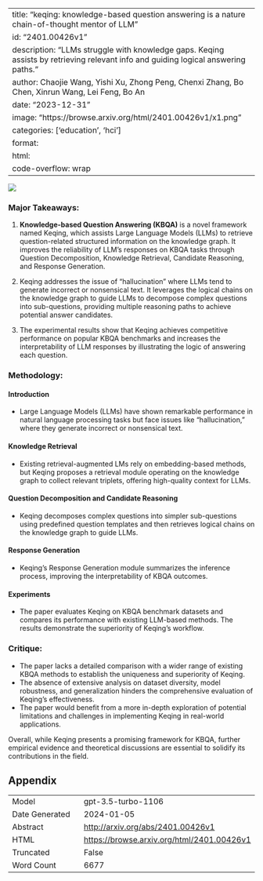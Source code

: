 
---
title: "keqing: knowledge-based question answering is a nature chain-of-thought mentor of LLM"
id: "2401.00426v1"
description: "LLMs struggle with knowledge gaps. Keqing assists by retrieving relevant info and guiding logical answering paths."
author: Chaojie Wang, Yishi Xu, Zhong Peng, Chenxi Zhang, Bo Chen, Xinrun Wang, Lei Feng, Bo An
date: "2023-12-31"
image: "https://browse.arxiv.org/html/2401.00426v1/x1.png"
categories: ['education', 'hci']
format:
  html:
    code-overflow: wrap
---

![](https://browse.arxiv.org/html/2401.00426v1/x1.png)

### Major Takeaways:

1. **Knowledge-based Question Answering (KBQA)** is a novel framework named Keqing, which assists Large Language Models (LLMs) to retrieve question-related structured information on the knowledge graph. It improves the reliability of LLM’s responses on KBQA tasks through Question Decomposition, Knowledge Retrieval, Candidate Reasoning, and Response Generation.

2. Keqing addresses the issue of "hallucination" where LLMs tend to generate incorrect or nonsensical text. It leverages the logical chains on the knowledge graph to guide LLMs to decompose complex questions into sub-questions, providing multiple reasoning paths to achieve potential answer candidates.

3. The experimental results show that Keqing achieves competitive performance on popular KBQA benchmarks and increases the interpretability of LLM responses by illustrating the logic of answering each question.

### Methodology:

#### Introduction 
- Large Language Models (LLMs) have shown remarkable performance in natural language processing tasks but face issues like "hallucination," where they generate incorrect or nonsensical text.
  
#### Knowledge Retrieval 
- Existing retrieval-augmented LMs rely on embedding-based methods, but Keqing proposes a retrieval module operating on the knowledge graph to collect relevant triplets, offering high-quality context for LLMs.

#### Question Decomposition and Candidate Reasoning
- Keqing decomposes complex questions into simpler sub-questions using predefined question templates and then retrieves logical chains on the knowledge graph to guide LLMs.

#### Response Generation
- Keqing's Response Generation module summarizes the inference process, improving the interpretability of KBQA outcomes.

#### Experiments
- The paper evaluates Keqing on KBQA benchmark datasets and compares its performance with existing LLM-based methods. The results demonstrate the superiority of Keqing's workflow.

### Critique:

- The paper lacks a detailed comparison with a wider range of existing KBQA methods to establish the uniqueness and superiority of Keqing.
- The absence of extensive analysis on dataset diversity, model robustness, and generalization hinders the comprehensive evaluation of Keqing's effectiveness.
- The paper would benefit from a more in-depth exploration of potential limitations and challenges in implementing Keqing in real-world applications.

Overall, while Keqing presents a promising framework for KBQA, further empirical evidence and theoretical discussions are essential to solidify its contributions in the field.

## Appendix

|          |          |
|----------|----------|
| Model     | gpt-3.5-turbo-1106       |
| Date Generated     | 2024-01-05       |
| Abstract | [http://arxiv.org/abs/2401.00426v1](http://arxiv.org/abs/2401.00426v1)        |
| HTML     | [https://browse.arxiv.org/html/2401.00426v1](https://browse.arxiv.org/html/2401.00426v1)       |
| Truncated       | False       |
| Word Count       | 6677       |